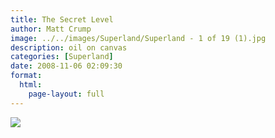 ```yaml
---
title: The Secret Level
author: Matt Crump
image: ../../images/Superland/Superland - 1 of 19 (1).jpg
description: oil on canvas
categories: [Superland]
date: 2008-11-06 02:09:30
format:
  html:
    page-layout: full
---
```


![](../../images/Superland/Superland - 1 of 19 (1).jpg)

